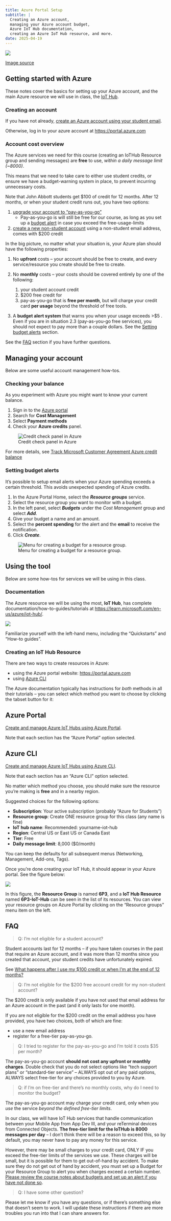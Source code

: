```yaml
---
title: Azure Portal Setup
subtitle: |
  Creating an Azure account,
  managing your Azure account budget,
  Azure IoT Hub documentation,
  creating an Azure IoT Hub resource, and more.
date: 2025-04-19
---
```


::: {.column-margin}

![](https://images.seeklogo.com/logo-png/35/2/microsoft-azure-logo-png_seeklogo-352823.png)

[Image source](https://seeklogo.com/free-vector-logos/microsoft-azure)

:::

## Getting started with Azure

These notes cover the basics for setting up your Azure account, and the main Azure
resource we will use in class, the
[IoT Hub](https://azure.microsoft.com/en-us/products/iot-hub/).

### Creating an account

If you have not already,
[create an Azure account using your student email](https://azure.microsoft.com/en-us/free/students/).

Otherwise, log in to your azure account at <https://portal.azure.com>

### Account cost overview

The Azure services we need for this course (creating an IoTHub Resource group and sending
messages) are **free** to use, *within a daily message limit (~8000)*.

This means that we need to take care to either use student credits, or ensure we have a
budget-warning system in place, to prevent incurring unnecessary costs.

Note that John Abbott students get $100 of credit for 12 months. After 12 months, or when
your student credit runs out, you have two options:

1. [upgrade your account to "pay-as-you-go"](https://learn.microsoft.com/en-us/azure/education-hub/azure-dev-tools-teaching/program-faq#what-happens-after-i-use-my--100-credit-or-when-i-m-at-the-end-of-12-months-)
    - Pay-as-you-go is will still be free for our course, as long as you set up a
      [budget alert](#setting-budget-alerts) in case you exceed the free-usage-limits
1. [create a new non-student account](https://go.microsoft.com/fwlink/?linkid=2227353&clcid=0x409&l=en-us)
  using a non-student email address, comes with $200 credit

In the big picture, no matter what your situation is, your Azure plan should have the
following properties:

1. No **upfront** costs -- your account should be free to create, and every
   service/resource you create should be free to create.
1. No **monthly** costs -- your costs should be covered entirely by one of the following:

    1. your student account credit
    1. $200 free credit for
    1. pay-as-you-go that is **free per month**, but will charge your credit card **per
      usage** beyond the threshold of free tools.

1. A **budget alert system** that warns you when your usage exceeds >$5 . Even if you are in
   situation 2.3 (pay-as-you-go free services), you should not expect to pay more than a couple dollars. See the [Setting budget alerts](#setting-budget-alerts) section.

See the [FAQ](#faq) section if you have further questions.

## Managing your account

Below are some useful account management how-tos.

### Checking your balance

As you experiment with Azure you might want to know your current balance.

1. Sign in to the [Azure portal](https//portal.azure.com)
1. Search for **Cost Management**
1. Select **Payment methods**
1. Check your **Azure credits** panel.

::: {.column-margin}
![Credit check panel in Azure](assets/intro-azure-credit-check.png)
:::

For more details, see
[Track Microsoft Customer Agreement Azure credit balance](https://docs.microsoft.com/en-us/azure/cost-management-billing/manage/mca-check-azure-credits-balance?tabs=portal#main)

### Setting budget alerts

It's possible to setup email alerts when your Azure spending exceeds a certain threshold.
This avoids unexpected spending of Azure credits.

1. In the Azure Portal Home, select the **_Resource groups_** service.
1. Select the resource group you want to monitor with a budget.
1. In the left panel, select **_Budgets_** under the _Cost Management_ group and select
   **_Add_**.
1. Give your budget a name and an amount.
1. Select the **percent spending** for the alert and the **email** to receive the
   notification.
1. Click **_Create_**.

::: {.column-margin}
![Menu for creating a budget for a resource group.](assets/budget-resource-group.png)
:::

## Using the tool

Below are some how-tos for services we will be using in this class.

### Documentation

The Azure resource we will be using the most, **IoT Hub**, has complete
documentation/how-to-guides/tutorials at <https://learn.microsoft.com/en-us/azure/iot-hub/>.

![](assets/azure-docs-page.png)

Familiarize yourself with the left-hand menu, including the "Quickstarts" and "How-to guides".

### Creating an IoT Hub Resource

There are two ways to create resources in Azure:

- using the Azure portal website: <https://portal.azure.com>
- using [Azure CLI](/notes/azure-features/#azure-cli)

The Azure documentation typically has instructions for *both* methods in all their
tutorials -- you can select which method you want to choose by clicking the tabset button
for it:

::: {.panel-tabset}

## Azure Portal

[Create and manage Azure IoT Hubs using Azure Portal](https://learn.microsoft.com/en-us/azure/iot-hub/create-hub?tabs=portal).

Note that each section has the "Azure Portal" option selected.

## Azure CLI

[Create and manage Azure IoT Hubs using Azure CLI](https://learn.microsoft.com/en-us/azure/iot-hub/create-hub?tabs=cli).

Note that each section has an "Azure CLI" option selected.

:::

No matter which method you choose, you should make sure the resource you're making is **free** and in a nearby region.

Suggested choices for the following options:

- **Subscription**: Your active subscription (probably "Azure for Students")
- **Resource group**: Create ONE resource group for this class (any name is fine)
- **IoT hub name**: Recommended: yourname-iot-hub
- **Region**: Central US or East US or Canada East
- **Tier**: Free
- **Daily message limit**: 8,000 ($0/month)

You can keep the defaults for all subsequent menus (Networking, Management, Add-ons, Tags).

Once you're done creating your IoT Hub, it should appear in your Azure portal. See the figure below:

::: {#fig-sample-iot-hub}

![](assets/sample-resource-group-iot-hub.png)

In this figure, the **Resource Group** is named **6P3**, and a **IoT Hub Resource** named
**6P3-IoT-Hub** can be seen in the list of its resources. You can view your resource
groups on Azure Portal by clicking on the "Resource groups" menu item on the left.

:::


## FAQ

> Q: I'm not eligible for a student account?

Student accounts last for 12 months -- if you have taken courses in the past that require
an Azure account, and it was more than 12 months since you created that account, your
student credits have unfortunately expired.

See [What happens after I use my $100 credit or when I'm at the end of 12 months? ](https://learn.microsoft.com/en-us/azure/education-hub/azure-dev-tools-teaching/program-faq#what-happens-after-i-use-my--100-credit-or-when-i-m-at-the-end-of-12-months-)

> Q: I'm not eligible for the $200 free account credit for my non-student account?

The $200 credit is only available if you have not used that email address for an Azure
account in the past (and it only lasts for one month).

If you are not eligible for the $200 credit on the email address you have provided, you
have two choices, both of which are fine:

- use a new email address
- register for a free-tier pay-as-you-go.

> Q: I tried to register for the pay-as-you-go and I'm told it costs $35 per month?

The pay-as-you-go account **should not cost any upfront or monthly charges**. Double check
that you do not select options like "tech support plans" or "standard-tier service" --
ALWAYS opt out of any paid options, ALWAYS select free-tier for any choices provided to
you by Azure.

> Q: if I'm on free-tier and there's no monthly costs, why do I need to monitor the
> budget?

The pay-as-you-go account may charge your credit card, only when you *use* the service
*beyond the defined free-tier limits*.

In our class, we will have IoT Hub services that handle communication between your Mobile
App from App Dev III, and your reTerminal devices from Connected Objects. **The free-tier
limit for the IoTHub is 8000 messages per day** -- I don't think there will be a reason to
exceed this, so by default, you may never have to pay any money for this service.

However, there may be small charges to your credit card, ONLY IF you exceed the free-tier
limits of the services we use. These charges will be small, but it is possible for them to
get out-of-hand by accident. To make sure they do not get out of hand by accident, you
must set up a Budget for your Resource Group to alert you when charges exceed a certain
number. [Please review the course notes about budgets and set up an alert if you have not
done so](#setting-budget-alerts).

> Q: I have some other question?

Please let me know if you have any questions, or if there's something else that doesn't
seem to work. I will update these instructions if there are more troubles you run into
that I can share answers for.
